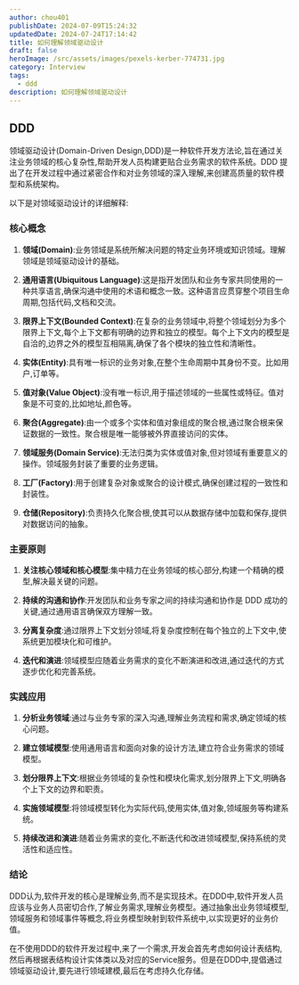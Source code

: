 ```yaml
---
author: chou401
publishDate: 2024-07-09T15:24:32
updatedDate: 2024-07-24T17:14:42
title: 如何理解领域驱动设计
draft: false
heroImage: /src/assets/images/pexels-kerber-774731.jpg
category: Interview
tags:
  - ddd
description: 如何理解领域驱动设计
---
```


## DDD

领域驱动设计(Domain-Driven Design,DDD)是一种软件开发方法论,旨在通过关注业务领域的核心复杂性,帮助开发人员构建更贴合业务需求的软件系统。DDD 提出了在开发过程中通过紧密合作和对业务领域的深入理解,来创建高质量的软件模型和系统架构。

以下是对领域驱动设计的详细解释:

### 核心概念

1. **领域(Domain)**:业务领域是系统所解决问题的特定业务环境或知识领域。理解领域是领域驱动设计的基础。

2. **通用语言(Ubiquitous Language)**:这是指开发团队和业务专家共同使用的一种共享语言,确保沟通中使用的术语和概念一致。这种语言应贯穿整个项目生命周期,包括代码,文档和交流。

3. **限界上下文(Bounded Context)**:在复杂的业务领域中,将整个领域划分为多个限界上下文,每个上下文都有明确的边界和独立的模型。每个上下文内的模型是自洽的,边界之外的模型互相隔离,确保了各个模块的独立性和清晰性。

4. **实体(Entity)**:具有唯一标识的业务对象,在整个生命周期中其身份不变。比如用户,订单等。

5. **值对象(Value Object)**:没有唯一标识,用于描述领域的一些属性或特征。值对象是不可变的,比如地址,颜色等。

6. **聚合(Aggregate)**:由一个或多个实体和值对象组成的聚合根,通过聚合根来保证数据的一致性。聚合根是唯一能够被外界直接访问的实体。

7. **领域服务(Domain Service)**:无法归类为实体或值对象,但对领域有重要意义的操作。领域服务封装了重要的业务逻辑。

8. **工厂(Factory)**:用于创建复杂对象或聚合的设计模式,确保创建过程的一致性和封装性。

9. **仓储(Repository)**:负责持久化聚合根,使其可以从数据存储中加载和保存,提供对数据访问的抽象。

### 主要原则

1. **关注核心领域和核心模型**:集中精力在业务领域的核心部分,构建一个精确的模型,解决最关键的问题。

2. **持续的沟通和协作**:开发团队和业务专家之间的持续沟通和协作是 DDD 成功的关键,通过通用语言确保双方理解一致。

3. **分离复杂度**:通过限界上下文划分领域,将复杂度控制在每个独立的上下文中,使系统更加模块化和可维护。

4. **迭代和演进**:领域模型应随着业务需求的变化不断演进和改进,通过迭代的方式逐步优化和完善系统。

### 实践应用

1. **分析业务领域**:通过与业务专家的深入沟通,理解业务流程和需求,确定领域的核心问题。

2. **建立领域模型**:使用通用语言和面向对象的设计方法,建立符合业务需求的领域模型。

3. **划分限界上下文**:根据业务领域的复杂性和模块化需求,划分限界上下文,明确各个上下文的边界和职责。

4. **实施领域模型**:将领域模型转化为实际代码,使用实体,值对象,领域服务等构建系统。

5. **持续改进和演进**:随着业务需求的变化,不断迭代和改进领域模型,保持系统的灵活性和适应性。

### 结论

DDD认为,软件开发的核心是理解业务,而不是实现技术。在DDD中,软件开发人员应该与业务人员密切合作,了解业务需求,理解业务模型。通过抽象出业务领域模型,领域服务和领域事件等概念,将业务模型映射到软件系统中,以实现更好的业务价值。

在不使用DDD的软件开发过程中,来了一个需求,开发会首先考虑如何设计表结构,然后再根据表结构设计实体类以及对应的Service服务。但是在DDD中,提倡通过领域驱动设计,要先进行领域建模,最后在考虑持久化存储。
